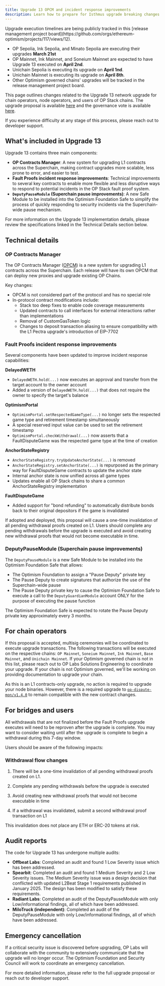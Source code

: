 ```yaml
---
title: Upgrade 13 OPCM and incident response improvements
description: Learn how to prepare for Isthmus upgrade breaking changes.
---
```


<Info>
  Upgrade execution timelines are being publicly tracked in this [release management project board](https://github.com/orgs/ethereum-optimism/projects/117/views/12). 
  
  *   OP Sepolia, Ink Sepolia, and Minato Sepolia are executing their upgrades **March 21st**
  *   OP Mainnet, Ink Mainnet, and Soneium Mainnet are expected to have Upgrade 13 executed on **April 2nd**. 
  *   Unichain Sepolia is executing its upgrade on **April 1nd**.
  *   Unichain Mainnet is executing its upgrade on **April 8th**.
  *   Other Optimism governed chains' upgrades will be tracked in the release management project board.
</Info>

This page outlines changes related to the Upgrade 13 network upgrade for chain operators, node operators, and users of OP Stack chains. The upgrade proposal is available [here](https://gov.optimism.io/t/upgrade-proposal-13-opcm-and-incident-response-improvements/9739) and the governance vote is available [here](https://vote.optimism.io/proposals/84511922734478887667300419900648701566511387783615524992018614345859900443455).

If you experience difficulty at any stage of this process, please reach out to developer support.

## What's included in Upgrade 13

Upgrade 13 contains three main components:

*   **OP Contracts Manager**: A new system for upgrading L1 contracts across the Superchain, making contract upgrades more scalable, less prone to error, and easier to test.
*   **Fault Proofs incident response improvements**: Technical improvements to several key contracts to enable more flexible and less disruptive ways to respond to potential incidents in the OP Stack fault proof system.
*   **`DeputyPauseModule` (Superchain pause improvements)**: A new Safe Module to be installed into the Optimism Foundation Safe to simplify the process of quickly responding to security incidents via the Superchain-wide pause mechanism.

For more information on the Upgrade 13 implementation details, please review the specifications linked in the Technical Details section below.

## Technical details

### OP Contracts Manager

The OP Contracts Manager ([OPCM](/stack/opcm)) is a new system for upgrading L1 contracts across the Superchain. Each release will have its own OPCM that can deploy new proxies and upgrade existing OP Chains.

Key changes:

*   OPCM is not considered part of the protocol and has no special role
*   In-protocol contract modifications include:
    *   Stack too deep fixes to enable code coverage measurements
    *   Updated contracts to call interfaces for external interactions rather than implementations
    *   Removal of CustomGasToken logic
    *   Changes to deposit transaction aliasing to ensure compatibility with the L1 Pectra upgrade's introduction of EIP-7702

### Fault Proofs incident response improvements

Several components have been updated to improve incident response capabilities:

**DelayedWETH**

*   `DelayedWETH.hold(...)` now executes an approval and transfer from the target account to the owner account
*   Added a version of `DelayedWETH.hold(...)` that does not require the owner to specify the target's balance

**OptimismPortal**

*   `OptimismPortal.setRespectedGameType(...)` no longer sets the respected game type and retirement timestamp simultaneously
*   A special reserved input value can be used to set the retirement timestamp
*   `OptimismPortal.checkWithdrawal(...)` now asserts that a FaultDisputeGame was the respected game type at the time of creation

**AnchorStateRegistry**

*   `AnchorStateRegistry.tryUpdateAnchorState(...)` is removed
*   `AnchorStateRegistry.setAnchorState(...)` is repurposed as the primary way for FaultDisputeGame contracts to update the anchor state
*   Internal anchor state is now unified across all game types
*   Updates enable all OP Stack chains to share a common AnchorStateRegistry implementation

**FaultDisputeGame**

*   Added support for "bond refunding" to automatically distribute bonds back to their original depositors if the game is invalidated

<Info>
  If adopted and deployed, this proposal will cause a one-time invalidation of all pending withdrawal proofs created on L1. Users should complete any pending withdrawals before the upgrade is executed and avoid creating new withdrawal proofs that would not become executable in time.
</Info>

### DeputyPauseModule (Superchain pause improvements)

The `DeputyPauseModule` is a new Safe Module to be installed into the Optimism Foundation Safe that allows:

*   The Optimism Foundation to assign a "Pause Deputy" private key
*   The Pause Deputy to create signatures that authorize the use of the Superchain-wide pause
*   The Pause Deputy private key to cause the Optimism Foundation Safe to execute a call to the `DeputyGuardianModule` account ONLY for the purpose of executing the pause function

The Optimism Foundation Safe is expected to rotate the Pause Deputy private key approximately every 3 months.

## For chain operators

If this proposal is accepted, multisig ceremonies will be coordinated to execute upgrade transactions. The following transactions will be executed on the respective chains: `OP Mainnet`, `Soneium Mainnet`, `Ink Mainnet`, `Base Mainnet`, and `Unichain Mainnet`. If your Optimism governed chain is not in this list, please reach out to OP Labs Solutions Engineering to coordinate your upgrade. If your chain is not Optimism governed, we'll be working on providing documentation to upgrade your chain.

As this is an L1 contracts-only upgrade, no action is required to upgrade your node binaries. However, there is a required upgrade to [`op-dispute-mon/v1.4.0`](https://github.com/ethereum-optimism/optimism/releases/tag/op-dispute-mon%2Fv1.4.0) to remain compatible with the new contract changes.

## For bridges and users

<Info>
  All withdrawals that are not finalized before the Fault Proofs upgrade executes will need to be reproven after the upgrade is complete. You may want to consider waiting until after the upgrade is complete to begin a withdrawal during this 7-day window.
</Info>

Users should be aware of the following impacts:

### Withdrawal flow changes

1.  There will be a one-time invalidation of all pending withdrawal proofs created on L1.

2.  Complete any pending withdrawals before the upgrade is executed

3.  Avoid creating new withdrawal proofs that would not become executable in time

4.  If a withdrawal was invalidated, submit a second withdrawal proof transaction on L1

This invalidation does not place any ETH or ERC-20 tokens at risk.

## Audit reports

The code for Upgrade 13 has undergone multiple audits:

*   **Offbeat Labs**: Completed an audit and found 1 Low Severity issue which has been addressed.
*   **Spearbit**: Completed an audit and found 1 Medium Severity and 2 Low Severity issues. The Medium Severity issue was a design decision that conflicted with updated L2Beat Stage 1 requirements published in January 2025. The design has been modified to satisfy these requirements.
*   **Radiant Labs**: Completed an audit of the DeputyPauseModule with only Low/informational findings, all of which have been addressed.
*   **MiloTruck (independent)**: Completed an audit of the DeputyPauseModule with only Low/informational findings, all of which have been addressed.

## Emergency cancellation

If a critical security issue is discovered before upgrading, OP Labs will collaborate with the community to extensively communicate that the upgrade will no longer occur. The Optimism Foundation and Security Council will work to coordinate an emergency cancellation.

For more detailed information, please refer to the full upgrade proposal or reach out to developer support.
